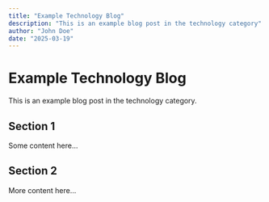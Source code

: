 ```yaml
---
title: "Example Technology Blog"
description: "This is an example blog post in the technology category"
author: "John Doe"
date: "2025-03-19"
---
```


# Example Technology Blog

This is an example blog post in the technology category.

## Section 1

Some content here...

## Section 2

More content here...
